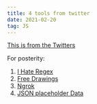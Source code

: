 ```yaml
---
title: 4 tools from twitter
date: 2021-02-20
tag: JS
---
```


[ This is from the Twitters ](https://twitter.com/nickbulljs/status/1342784851339059203)

For posterity:

1. [I Hate Regex](https://ihateregex.io/)
2. [Free Drawings](https://www.drawkit.io/)
3. [Ngrok](https://ngrok.com/)
4. [ JSON placeholder Data ](http://jsonplaceholder.typicode.com/)
